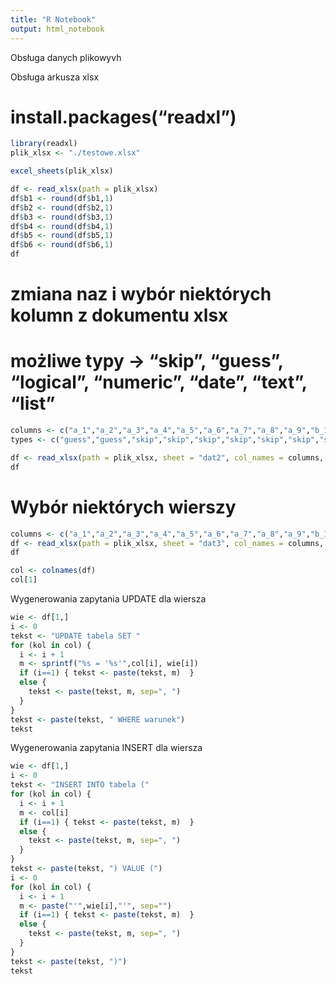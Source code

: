 ---
title: "R Notebook"
output: html_notebook
---

Obsługa danych plikowyvh


Obsługa arkusza xlsx

# install.packages("readxl")

```{r}
library(readxl)
plik_xlsx <- "./testowe.xlsx"
```

```{r}
excel_sheets(plik_xlsx)
```
```{r}
df <- read_xlsx(path = plik_xlsx)
df$b1 <- round(df$b1,1)
df$b2 <- round(df$b2,1)
df$b3 <- round(df$b3,1)
df$b4 <- round(df$b4,1)
df$b5 <- round(df$b5,1)
df$b6 <- round(df$b6,1)
df
```

# zmiana naz i wybór niektórych kolumn z dokumentu xlsx
# możliwe typy -> "skip", "guess", "logical", "numeric", "date", "text", "list"
```{r}
columns <- c("a_1","a_2","a_3","a_4","a_5","a_6","a_7","a_8","a_9","b_1","b_2","b_3","b_4","b_5","b_6")
types <- c("guess","guess","skip","skip","skip","skip","skip","skip","skip","skip","skip","guess","skip","skip","skip")

df <- read_xlsx(path = plik_xlsx, sheet = "dat2", col_names = columns, skip = 2, col_types = types ) 
df
```

# Wybór niektórych wierszy 

```{r}
columns <- c("a_1","a_2","a_3","a_4","a_5","a_6","a_7","a_8","a_9","b_1","b_2","b_3","b_4","b_5","b_6")
df <- read_xlsx(path = plik_xlsx, sheet = "dat3", col_names = columns, range = cell_rows(c(3, 5)) ) 
df
```
```{r}
col <- colnames(df)
col[1]
```
Wygenerowania zapytania UPDATE dla wiersza 

```{r}
wie <- df[1,]
i <- 0
tekst <- "UPDATE tabela SET "
for (kol in col) {
  i <- i + 1
  m <- sprintf("%s = '%s'",col[i], wie[i])
  if (i==1) { tekst <- paste(tekst, m)  }
  else {
    tekst <- paste(tekst, m, sep=", ")
  }
}
tekst <- paste(tekst, " WHERE warunek")
tekst
```

Wygenerowania zapytania INSERT dla wiersza 

```{r}
wie <- df[1,]
i <- 0
tekst <- "INSERT INTO tabela ("
for (kol in col) {
  i <- i + 1
  m <- col[i]
  if (i==1) { tekst <- paste(tekst, m)  }
  else {
    tekst <- paste(tekst, m, sep=", ")
  }
}
tekst <- paste(tekst, ") VALUE (")
i <- 0
for (kol in col) {
  i <- i + 1
  m <- paste("'",wie[i],"'", sep="")
  if (i==1) { tekst <- paste(tekst, m)  }
  else {
    tekst <- paste(tekst, m, sep=", ")
  }
}
tekst <- paste(tekst, ")")
tekst
```
